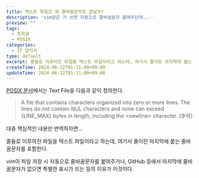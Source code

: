 ```yaml
---
title: 텍스트 파일은 왜 줄바꿈문자로 끝날까?
description: 'vim같은 거 쓰면 자동으로 줄바꿈문자 붙여주던데...'
preview: ""
tags:
  - 토막글
  - POSIX
categories:
  - IT 잡지식
type: default
excerpt: 줄들로 이루어진 파일을 텍스트 파일이라고 하는데, 여기서 줄이란 마지막에 붙는 줄바꿈문자를 포함한다.
createTime: 2024-06-12T01:11:00+09:00
updateTime: 2024-06-12T01:11:00+09:00
---
```


[POSIX 문서](https://pubs.opengroup.org/onlinepubs/9699919799.2018edition/basedefs/V1_chap03.html#tag_03_403)에서는 Text File을 다음과 같이 정의한다.

> A file that contains characters organized into zero or more lines. The lines do not contain NUL characters and none can exceed \{LINE_MAX\} bytes in length, including the \<newline\> character. (후략)

대충 핵심적인 내용만 번역하자면...

줄들로 이루어진 파일을 텍스트 파일이라고 하는데,
여기서 줄이란 마지막에 붙는 줄바꿈문자를 포함한다.

vim이 파일 저장 시 자동으로 줄바꿈문자를 붙여주거나, GitHub 등에서 마지막에 줄바꿈문자가 없으면 특별한 표시가 뜨는 등의 이유가 이것이다.
